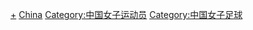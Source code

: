 {{Catnav|頁面分類|人物|各職業人物|运动员|女足运动员}}

[[Category:中国足球运动员|+]]
[[Category:各國女子足球運動員|China]]
[[Category:中国女子运动员|Category:中国女子运动员]]
[[Category:中国女子足球|Category:中国女子足球]]